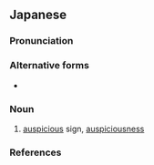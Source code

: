 ==Japanese==
{{ja-kanjitab|ずい|しょう|yomi=o}}

===Pronunciation===
{{ja-pron|yomi=o|ずいしょう|acc=0|acc_ref=DJR}}

===Alternative forms===
* {{l|ja|瑞象}}

===Noun===
{{ja-noun|ずいしょう|hhira=ずいしやう}}

# [[auspicious]] sign, [[auspiciousness]]

===References===
<references/>